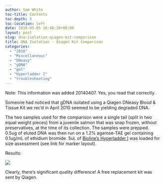 ```yaml
---
author: Sam White
toc-title: Contents
toc-depth: 5
toc-location: left
date: 2010-05-05 16:46:28+00:00
layout: post
slug: dna-isolation-qiagen-kit-comparison
title: DNA Isolation - Qiagen Kit Comparison
categories:
  - "2010"
  - "Miscellaneous"
  - "DNeasy"
  - "gDNA"
  - "gel"
  - "Hyperladder I"
  - "troubleshooting"
---
```


Note: This information was added 20140407. Yes, you read that correctly.

Someone had noticed that gDNA isolated using a Qiagen DNeasy Blood & Tissue Kit we rec'd in April 2010 seemed to be yielding degraded DNA.

The two samples used for the comparison were a single tail (split in two equal weight pieces) from a juvenile salmon that was snap frozen, without preservatives, at the time of its collection. The samples were prepped. 0.5ug of eluted DNA was then run on a 1.2% agarose-TAE gel containing 0.1ug/mL of ethidium bromide. 5uL of [Bioline's Hyperladder I](https://github.com/RobertsLab/resources/blob/master/protocols/Commercial_Protocols/Bioline_Hyper_Ladder_I.jpg) was loaded for size assessment (see link for marker layout).

Results:

![](https://eagle.fish.washington.edu/Arabidopsis/20100505%20Qiagen%20Kit%20compare%20swhite.jpg)

Clearly, there's significant quality difference! A free replacement kit was sent by Qiagen.
